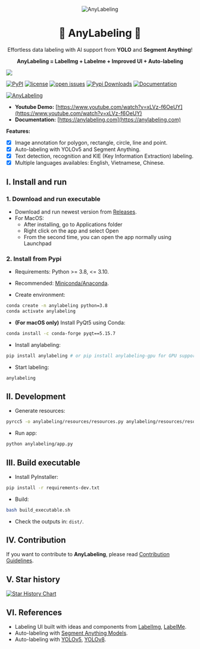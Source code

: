 <p align="center">
  <img alt="AnyLabeling" style={{"width": "128px", "maxWidth": "100%", "height": "auto"}} src="https://user-images.githubusercontent.com/18329471/232250539-2b15b9ee-5593-41d0-ba22-e0442f314cce.png"/>
  <h1 align="center">🌟 AnyLabeling 🌟</h1>
  <p align="center">Effortless data labeling with AI support from <b>YOLO</b> and <b>Segment Anything</b>!</p>
  <p align="center"><b>AnyLabeling = LabelImg + Labelme + Improved UI + Auto-labeling</b></p>
</p>

![](https://user-images.githubusercontent.com/18329471/234640541-a6a65fbc-d7a5-4ec3-9b65-55305b01a7aa.png)

[![PyPI](https://img.shields.io/pypi/v/anylabeling)](https://pypi.org/project/anylabeling)
[![license](https://img.shields.io/github/license/vietanhdev/anylabeling.svg)](https://github.com/vietanhdev/anylabeling/blob/master/LICENSE)
[![open issues](https://isitmaintained.com/badge/open/vietanhdev/anylabeling.svg)](https://github.com/vietanhdev/anylabeling/issues)
[![Pypi Downloads](https://pepy.tech/badge/anylabeling)](https://pypi.org/project/anylabeling/)
[![Documentation](https://img.shields.io/badge/Read-Documentation-green)](https://anylabeling.com/)

<a href="https://www.youtube.com/watch?v=xLVz-f6OeUY">
  <img alt="AnyLabeling" src="assets/screenshot.png"/>
</a>

- **Youtube Demo:** [https://www.youtube.com/watch?v=xLVz-f6OeUY](https://www.youtube.com/watch?v=xLVz-f6OeUY)
- **Documentation:** [https://anylabeling.com](https://anylabeling.com)

**Features:**

- [x] Image annotation for polygon, rectangle, circle, line and point.
- [x] Auto-labeling with YOLOv5 and Segment Anything.
- [x] Text detection, recognition and KIE (Key Information Extraction) labeling.
- [x] Multiple languages availables: English, Vietnamese, Chinese.

## I. Install and run

### 1. Download and run executable

- Download and run newest version from [Releases](https://github.com/vietanhdev/anylabeling/releases).
- For MacOS:
  - After installing, go to Applications folder
  - Right click on the app and select Open
  - From the second time, you can open the app normally using Launchpad

### 2. Install from Pypi

- Requirements: Python >= 3.8, &lt;= 3.10.
- Recommended: [Miniconda/Anaconda](https://docs.conda.io/en/latest/miniconda.html).

- Create environment:

```bash
conda create -n anylabeling python=3.8
conda activate anylabeling
```

- **(For macOS only)** Install PyQt5 using Conda:

```bash
conda install -c conda-forge pyqt==5.15.7
```

- Install anylabeling:

```bash
pip install anylabeling # or pip install anylabeling-gpu for GPU support
```

- Start labeling:

```bash
anylabeling
```

## II. Development

- Generate resources:

```bash
pyrcc5 -o anylabeling/resources/resources.py anylabeling/resources/resources.qrc
```

- Run app:

```bash
python anylabeling/app.py
```

## III. Build executable

- Install PyInstaller:

```bash
pip install -r requirements-dev.txt
```

- Build:

```bash
bash build_executable.sh
```

- Check the outputs in: `dist/`.

## IV. Contribution

If you want to contribute to **AnyLabeling**, please read [Contribution Guidelines](https://anylabeling.com/docs/contribution).

## V. Star history

[![Star History Chart](https://api.star-history.com/svg?repos=vietanhdev/anylabeling&type=Date)](https://star-history.com/#vietanhdev/anylabeling&Date)

## VI. References

- Labeling UI built with ideas and components from [LabelImg](https://github.com/heartexlabs/labelImg), [LabelMe](https://github.com/wkentaro/labelme).
- Auto-labeling with [Segment Anything Models](https://segment-anything.com/).
- Auto-labeling with [YOLOv5](https://github.com/ultralytics/yolov5), [YOLOv8](https://github.com/ultralytics/ultralytics).
